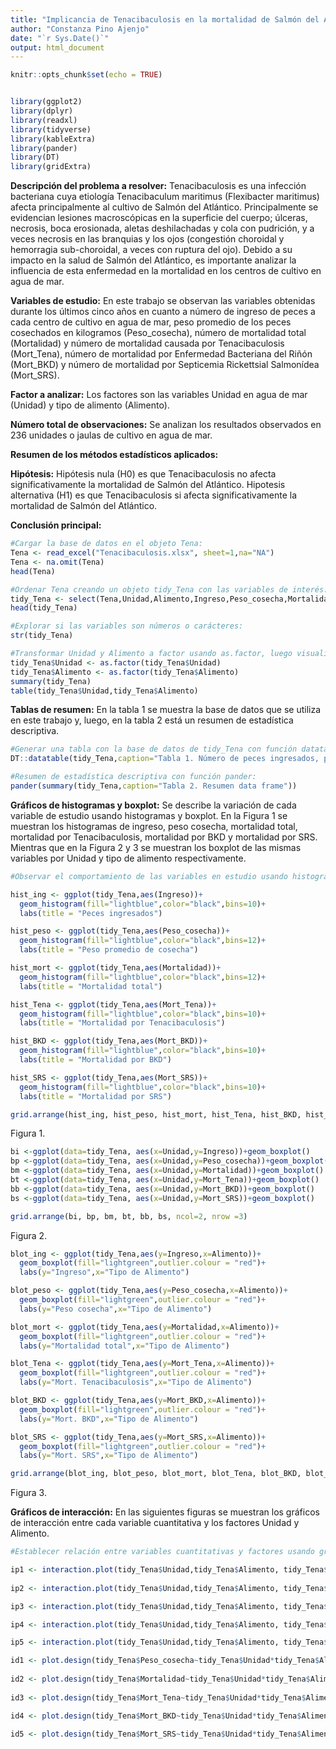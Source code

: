 ```yaml
---
title: "Implicancia de Tenacibaculosis en la mortalidad de Salmón del Atlántico"
author: "Constanza Pino Ajenjo"
date: "`r Sys.Date()`"
output: html_document
---
```


```r
knitr::opts_chunk$set(echo = TRUE)


library(ggplot2)
library(dplyr)
library(readxl)
library(tidyverse)
library(kableExtra)
library(pander)
library(DT)
library(gridExtra)
```

**Descripción del problema a resolver:** 
Tenacibaculosis es una infección bacteriana cuya etiología Tenacibaculum maritimus (Flexibacter maritimus) afecta principalmente al cultivo de Salmón del Atlántico. Principalmente se evidencian lesiones macroscópicas en la superficie del cuerpo; úlceras, necrosis, boca erosionada, aletas deshilachadas y cola con pudrición, y a veces necrosis en las branquias y los ojos (congestión choroidal y hemorragia sub-choroidal, a veces con ruptura del ojo). Debido a su impacto en la salud de Salmón del Atlántico, es importante analizar la influencia de esta enfermedad en la mortalidad en los centros de cultivo en agua de mar.

**Variables de estudio:** 
En este trabajo se observan las variables obtenidas durante los últimos cinco años en cuanto a número de ingreso de peces a cada centro de cultivo en agua de mar, peso promedio de los peces cosechados en kilogramos (Peso_cosecha), número de mortalidad total (Mortalidad) y número de mortalidad causada por Tenacibaculosis (Mort_Tena), número de mortalidad por Enfermedad Bacteriana del Riñón (Mort_BKD) y número de mortalidad por Septicemia Rickettsial Salmonídea (Mort_SRS).

**Factor a analizar:** 
Los factores son las variables Unidad en agua de mar (Unidad) y tipo de alimento (Alimento).

**Número total de observaciones:** 
Se analizan los resultados observados en 236 unidades o jaulas de cultivo en agua de mar.

**Resumen de los métodos estadísticos aplicados:**

**Hipótesis:**
Hipótesis nula (H0) es que Tenacibaculosis no afecta significativamente la mortalidad de Salmón del Atlántico.
Hipotesis alternativa (H1) es que Tenacibaculosis si afecta significativamente la mortalidad de Salmón del Atlántico.

**Conclusión principal:**


```r

#Cargar la base de datos en el objeto Tena:
Tena <- read_excel("Tenacibaculosis.xlsx", sheet=1,na="NA")
Tena <- na.omit(Tena)
head(Tena)

#Ordenar Tena creando un objeto tidy_Tena con las variables de interés:
tidy_Tena <- select(Tena,Unidad,Alimento,Ingreso,Peso_cosecha,Mortalidad,Mort_Tena,Mort_BKD,Mort_SRS)
head(tidy_Tena)

#Explorar si las variables son números o carácteres:
str(tidy_Tena)

#Transformar Unidad y Alimento a factor usando as.factor, luego visualizar que Unidad y Alimento estén transformados adecuadamente a factor y que los datos están balanceados:
tidy_Tena$Unidad <- as.factor(tidy_Tena$Unidad)
tidy_Tena$Alimento <- as.factor(tidy_Tena$Alimento)
summary(tidy_Tena)
table(tidy_Tena$Unidad,tidy_Tena$Alimento)

```
**Tablas de resumen:**
En la tabla 1 se muestra la base de datos que se utiliza en este trabajo y, luego, en la tabla 2 está un resumen de estadística descriptiva.

```r

#Generar una tabla con la base de datos de tidy_Tena con función datatable:
DT::datatable(tidy_Tena,caption="Tabla 1. Número de peces ingresados, peso cosecha, mortalidad total, mortalidad Tenacibaculosis, mortalidad BKD y mortalidad SRS por Unidad")

#Resumen de estadística descriptiva con función pander:
pander(summary(tidy_Tena,caption="Tabla 2. Resumen data frame"))

```

**Gráficos de histogramas y boxplot:**
Se describe la variación de cada variable de estudio usando histogramas y boxplot. En la Figura 1 se muestran los histogramas de ingreso, peso cosecha, mortalidad total, mortalidad por Tenacibaculosis, mortalidad por BKD y mortalidad por SRS. Mientras que en la Figura 2 y 3 se muestran los boxplot de las mismas variables por Unidad y tipo de alimento respectivamente.

```r
#Observar el comportamiento de las variables en estudio usando histogramas y boxplot (valor atípico se muestra en punto de color rojo):

hist_ing <- ggplot(tidy_Tena,aes(Ingreso))+
  geom_histogram(fill="lightblue",color="black",bins=10)+
  labs(title = "Peces ingresados")

hist_peso <- ggplot(tidy_Tena,aes(Peso_cosecha))+
  geom_histogram(fill="lightblue",color="black",bins=12)+
  labs(title = "Peso promedio de cosecha")

hist_mort <- ggplot(tidy_Tena,aes(Mortalidad))+
  geom_histogram(fill="lightblue",color="black",bins=12)+
  labs(title = "Mortalidad total")

hist_Tena <- ggplot(tidy_Tena,aes(Mort_Tena))+
  geom_histogram(fill="lightblue",color="black",bins=10)+
  labs(title = "Mortalidad por Tenacibaculosis")

hist_BKD <- ggplot(tidy_Tena,aes(Mort_BKD))+
  geom_histogram(fill="lightblue",color="black",bins=10)+
  labs(title = "Mortalidad por BKD")

hist_SRS <- ggplot(tidy_Tena,aes(Mort_SRS))+
  geom_histogram(fill="lightblue",color="black",bins=10)+
  labs(title = "Mortalidad por SRS")

grid.arrange(hist_ing, hist_peso, hist_mort, hist_Tena, hist_BKD, hist_SRS, ncol=2, nrow =3)

```
Figura 1.

```r

bi <-ggplot(data=tidy_Tena, aes(x=Unidad,y=Ingreso))+geom_boxplot()
bp <-ggplot(data=tidy_Tena, aes(x=Unidad,y=Peso_cosecha))+geom_boxplot()
bm <-ggplot(data=tidy_Tena, aes(x=Unidad,y=Mortalidad))+geom_boxplot()
bt <-ggplot(data=tidy_Tena, aes(x=Unidad,y=Mort_Tena))+geom_boxplot()
bb <-ggplot(data=tidy_Tena, aes(x=Unidad,y=Mort_BKD))+geom_boxplot()
bs <-ggplot(data=tidy_Tena, aes(x=Unidad,y=Mort_SRS))+geom_boxplot()

grid.arrange(bi, bp, bm, bt, bb, bs, ncol=2, nrow =3)
```
Figura 2.

```r

blot_ing <- ggplot(tidy_Tena,aes(y=Ingreso,x=Alimento))+
  geom_boxplot(fill="lightgreen",outlier.colour = "red")+
  labs(y="Ingreso",x="Tipo de Alimento")

blot_peso <- ggplot(tidy_Tena,aes(y=Peso_cosecha,x=Alimento))+
  geom_boxplot(fill="lightgreen",outlier.colour = "red")+
  labs(y="Peso cosecha",x="Tipo de Alimento")

blot_mort <- ggplot(tidy_Tena,aes(y=Mortalidad,x=Alimento))+
  geom_boxplot(fill="lightgreen",outlier.colour = "red")+
  labs(y="Mortalidad total",x="Tipo de Alimento")

blot_Tena <- ggplot(tidy_Tena,aes(y=Mort_Tena,x=Alimento))+
  geom_boxplot(fill="lightgreen",outlier.colour = "red")+
  labs(y="Mort. Tenacibaculosis",x="Tipo de Alimento")

blot_BKD <- ggplot(tidy_Tena,aes(y=Mort_BKD,x=Alimento))+
  geom_boxplot(fill="lightgreen",outlier.colour = "red")+
  labs(y="Mort. BKD",x="Tipo de Alimento")

blot_SRS <- ggplot(tidy_Tena,aes(y=Mort_SRS,x=Alimento))+
  geom_boxplot(fill="lightgreen",outlier.colour = "red")+
  labs(y="Mort. SRS",x="Tipo de Alimento")

grid.arrange(blot_ing, blot_peso, blot_mort, blot_Tena, blot_BKD, blot_SRS, ncol=2, nrow =3)
```
Figura 3.


**Gráficos de interacción:**
En las siguientes figuras se muestran los gráficos de interacción entre cada variable cuantitativa y los factores Unidad y Alimento.

```r
#Establecer relación entre variables cuantitativas y factores usando gráficas de correlación, boxplot, interacción o de tamaño de los efectos:

ip1 <- interaction.plot(tidy_Tena$Unidad,tidy_Tena$Alimento, tidy_Tena$Peso_cosecha,trace.label="Alimento",fun=mean, xlab="Unidad",ylab="Peso cosecha",type="b", col= c("black", "blue"),pch=c(19,17))
 
ip2 <- interaction.plot(tidy_Tena$Unidad,tidy_Tena$Alimento, tidy_Tena$Mortalidad,trace.label="Alimento",fun=mean,xlab="Unidad",ylab="Mortalidad",type="b", col= c("black", "blue"),pch=c(19,17))

ip3 <- interaction.plot(tidy_Tena$Unidad,tidy_Tena$Alimento, tidy_Tena$Mort_Tena,trace.label="Alimento",fun=mean,xlab="Unidad",ylab="Mortalidad Tenacibaculosis",type="b", col= c("black", "blue"),pch=c(19,17))

ip4 <- interaction.plot(tidy_Tena$Unidad,tidy_Tena$Alimento, tidy_Tena$Mort_BKD,trace.label="Alimento",fun=mean,xlab="Unidad",ylab="Mortalidad BKD",type="b", col= c("black", "blue"),pch=c(19,17))

ip5 <- interaction.plot(tidy_Tena$Unidad,tidy_Tena$Alimento, tidy_Tena$Mort_SRS,trace.label="Alimento",fun=mean,xlab="Unidad",ylab="Mortalidad SRS",type="b", col= c("black", "blue"),pch=c(19,17))


```


```r

id1 <- plot.design(tidy_Tena$Peso_cosecha~tidy_Tena$Unidad*tidy_Tena$Alimento,xlab="Factores", ylab="Peso cosecha")
 
id2 <- plot.design(tidy_Tena$Mortalidad~tidy_Tena$Unidad*tidy_Tena$Alimento,xlab="Factores", ylab="Mortalidad")
 
id3 <- plot.design(tidy_Tena$Mort_Tena~tidy_Tena$Unidad*tidy_Tena$Alimento,xlab="Factores", ylab="Mortalidad Tenacibaculosis")

id4 <- plot.design(tidy_Tena$Mort_BKD~tidy_Tena$Unidad*tidy_Tena$Alimento,xlab="Factores", ylab="Mortalidad BKD")

id5 <- plot.design(tidy_Tena$Mort_SRS~tidy_Tena$Unidad*tidy_Tena$Alimento,xlab="Factores", ylab="Mortalidad SRS")

```